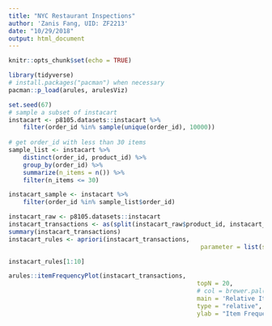 ```yaml
---
title: "NYC Restaurant Inspections"
author: 'Zanis Fang, UID: ZF2213'
date: "10/29/2018"
output: html_document
---
```


```r
knitr::opts_chunk$set(echo = TRUE)
```


```r
library(tidyverse)
# install.packages("pacman") when necessary
pacman::p_load(arules, arulesViz)

set.seed(67)
# sample a subset of instacart
instacart <- p8105.datasets::instacart %>%
	filter(order_id %in% sample(unique(order_id), 10000))
	
# get order_id with less than 30 items
sample_list <- instacart %>% 
	distinct(order_id, product_id) %>%
	group_by(order_id) %>% 
	summarize(n_items = n()) %>%
	filter(n_items <= 30)

instacart_sample <- instacart %>% 
	filter(order_id %in% sample_list$order_id)

instacart_raw <- p8105.datasets::instacart
instacart_transactions <- as(split(instacart_raw$product_id, instacart_raw$order_id), "transactions")
summary(instacart_transactions)
instacart_rules <- apriori(instacart_transactions,
													 parameter = list(supp = 0.001, conf = 0.8))

instacart_rules[1:10]

arules::itemFrequencyPlot(instacart_transactions,
													topN = 20,
													# col = brewer.pal(8,'Pastel2'),
													main = 'Relative Item Frequency Plot',
													type = "relative",
													ylab = "Item Frequency (Relative)")



```

